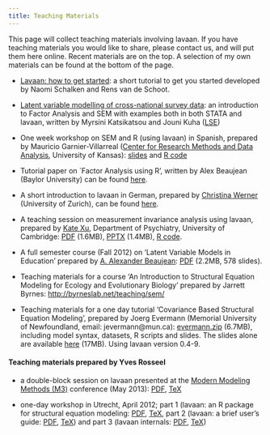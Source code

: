 ```yaml
---
title: Teaching Materials
---
```


This page will collect teaching materials involving lavaan. If you have teaching materials you would like to share, please contact us, and will put them here online. Recent materials are on the top. A selection of my own materials can be found at the bottom of the page.

-   [Lavaan: how to get started](https://www.rensvandeschoot.com/tutorials/lavaan-how-to-get-started/): a short tutorial to get you started developed by Naomi Schalken and Rens van de Schoot.

-   [Latent variable modelling of cross-national survey data](http://essedunet.nsd.uib.no/cms/topics/latentvar/): an introduction to Factor Analysis and SEM with examples both in both STATA and lavaan, written by Myrsini Katsikatsou and Jouni Kuha ([LSE](http://www.lse.ac.uk/statistics/research/Social-Statistics/Index.aspx))

-   One week workshop on SEM and R (using lavaan) in Spanish, prepared by Mauricio Garnier-Villarreal ([Center for Research Methods and Data Analysis](http://http://www.crmda.ku.edu/), University of Kansas): [slides](http://users.ugent.be/~yrosseel/lavaan/MGV_slides.zip) and [R code](http://users.ugent.be/~yrosseel/lavaan/MGV_R.zip)

-   Tutorial paper on \`Factor Analysis using R', written by Alex Beaujean (Baylor University) can be found [here](http://pareonline.net/pdf/v18n4.pdf).

-   A short introduction to lavaan in German, prepared by [Christina Werner](http://www.psychologie.uzh.ch/fachrichtungen/methoden/team/christinawerner.html) (University of Zurich), can be found [here](http://www.psychologie.uzh.ch/fachrichtungen/methoden/team/christinawerner/sem/einfuehrung_lavaan_cswerner.pdf).

-   A teaching session on measurement invariance analysis using lavaan, prepared by [Kate Xu](http://www.neuroscience.cam.ac.uk/directory/profile.php?mx212), Department of Psychiatry, University of Cambridge: [PDF](http://users.ugent.be/~yrosseel/lavaan/multiplegroup6Dec2012.pdf) (1.6MB), [PPTX](http://users.ugent.be/~yrosseel/lavaan/multiplegroup6Dec2012.pptx) (1.4MB), [R code](http://users.ugent.be/~yrosseel/lavaan/MItestsholzinger5dec2012.R).

-   A full semester course (Fall 2012) on 'Latent Variable Models in Education' prepared by [A. Alexander Beaujean](http://www.baylor.edu/mediacommunications/index.php?id=88573): [PDF](http://users.ugent.be/~yrosseel/lavaan/AlexBeaujean.pdf) (2.2MB, 578 slides).

-   Teaching materials for a course 'An Introduction to Structural Equation Modeling for Ecology and Evolutionary Biology' prepared by Jarrett Byrnes: <http://byrneslab.net/teaching/sem/>

-   Teaching materials for a one day tutorial 'Covariance Based Structural Equation Modeling', prepared by Joerg Evermann (Memorial University of Newfoundland, email: jevermann\@mun.ca): [evermann.zip](http://users.ugent.be/~yrosseel/lavaan/evermann.zip) (6.7MB), including model syntax, datasets, R scripts and slides. The slides alone are available [here](http://users.ugent.be/~yrosseel/lavaan/evermann_slides.pdf) (17MB). Using lavaan version 0.4-9.

#### Teaching materials prepared by Yves Rosseel

-   a double-block session on lavaan presented at the [Modern Modeling Methods (M3)](http://www.modeling.uconn.edu/) conference (May 2013): [PDF](http://users.ugent.be/~yrosseel/lavaan/lavaan_M3_2013.pdf), [TeX](http://users.ugent.be/~yrosseel/lavaan/lavaan_M3_2013.tex)

-   one-day workshop in Utrecht, April 2012; part 1 (lavaan: an R package for structural equation modeling: [PDF](http://users.ugent.be/~yrosseel/lavaan/lavaan1.pdf), [TeX](http://users.ugent.be/~yrosseel/lavaan/lavaan1.tex), part 2 (lavaan: a brief user's guide: [PDF](http://users.ugent.be/~yrosseel/lavaan/lavaan2.pdf), [TeX](http://users.ugent.be/~yrosseel/lavaan/lavaan2.tex)) and part 3 (lavaan internals: [PDF](http://users.ugent.be/~yrosseel/lavaan/lavaan3.pdf), [TeX](http://users.ugent.be/~yrosseel/lavaan/lavaan3.tex))
